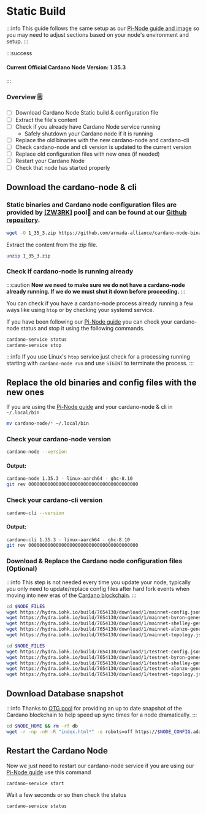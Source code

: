 
# Static Build

:::info
This guide follows the same setup as our [Pi-Node guide and image](../pi-pool-tutorial/) so you may need to adjust sections based on your node's environment and setup.
:::

:::success
#### Current Official Cardano Node Version: 1.35.3
:::

### Overview 🗒

* [ ] Download Cardano Node Static build & configuration file
* [ ] Extract the file's content
* [ ] Check if you already have Cardano Node service running
  * Safely shutdown your Cardano node if it is running
* [ ] Replace the old binaries with the new cardano-node and cardano-cli
* [ ] Check cardano-node and cli version is updated to the current version
* [ ] Replace old configuration files with new ones (if needed)
* [ ] Restart your Cardano Node
* [ ] Check that node has started properly

## Download the cardano-node & cli

### Static binaries and Cardano node configuration files are provided by [\[ZW3RK\]](https://armada-alliance.com/identities/zw3rk) pool🙏 and can be found at our [Github repository](https://github.com/armada-alliance/cardano-node-binaries/tree/main/static-binaries).

```bash title=">_ Terminal"
wget -O 1_35_3.zip https://github.com/armada-alliance/cardano-node-binaries/blob/main/static-binaries/1_35_3.zip?raw=true
```

Extract the content from the zip file.

```bash title=">_ Terminal"
unzip 1_35_3.zip
```

### Check if cardano-node is running already

:::caution
**Now we need to make sure we do not have a cardano-node already running. If we do we must shut it down before proceeding.**
:::

You can check if you have a cardano-node process already running a few ways like using `htop` or by checking your systemd service.

If you have been following our [Pi-Node guide](../pi-pool-tutorial/) you can check your cardano-node status and stop it using the following commands.

```bash title=">_ Terminal"
cardano-service status
cardano-service stop
```

:::info
If you use Linux's `htop` service just check for a processing running starting with `cardano-node run` and use `SIGINT` to terminate the process.
:::

## Replace the old binaries and config files with the new ones

If you are using the [Pi-Node guide](../pi-pool-tutorial/) and your cardano-node & cli in `~/.local/bin`

```bash title=">_ Terminal"
mv cardano-node/* ~/.local/bin
```

### Check your cardano-node version

```bash title=">_ Terminal"
cardano-node --version
```

#### Output:

```bash title=">_ Terminal"
cardano-node 1.35.3 - linux-aarch64 - ghc-8.10
git rev 0000000000000000000000000000000000000000
```

### Check your cardano-cli version

```bash title=">_ Terminal"
cardano-cli --version
```

#### Output:

```bash title=">_ Terminal"
cardano-cli 1.35.3 - linux-aarch64 - ghc-8.10
git rev 0000000000000000000000000000000000000000
```

### Download & Replace the Cardano node configuration files (Optional)

:::info
This step is not needed every time you update your node, typically you only need to update/replace config files after hard fork events when moving into new eras of the [Cardano blockchain](https://roadmap.cardano.org/en/).
:::

<Tabs>
  <TabItem value="Mainnet" label="Mainnet" default> 

```bash title=">_ Terminal"
cd $NODE_FILES
wget https://hydra.iohk.io/build/7654130/download/1/mainnet-config.json
wget https://hydra.iohk.io/build/7654130/download/1/mainnet-byron-genesis.json
wget https://hydra.iohk.io/build/7654130/download/1/mainnet-shelley-genesis.json
wget https://hydra.iohk.io/build/7654130/download/1/mainnet-alonzo-genesis.json
wget https://hydra.iohk.io/build/7654130/download/1/mainnet-topology.json
```
  </TabItem>
  <TabItem value="Testnet" label="Testnet">

```bash title=">_ Terminal"
cd $NODE_FILES
wget https://hydra.iohk.io/build/7654130/download/1/testnet-config.json
wget https://hydra.iohk.io/build/7654130/download/1/testnet-byron-genesis.json
wget https://hydra.iohk.io/build/7654130/download/1/testnet-shelley-genesis.json
wget https://hydra.iohk.io/build/7654130/download/1/testnet-alonzo-genesis.json
wget https://hydra.iohk.io/build/7654130/download/1/testnet-topology.json
```
  </TabItem>
</Tabs>

## Download Database snapshot

:::info
Thanks to [OTG pool](https://armada-alliance.com/stake-pools/c825168836c5bf850dec38567eb4771c2e03eea28658ff291df768ae) for providing an up to date  snapshot of the Cardano blockchain to help speed up sync times for a node dramatically.
:::

```bash title=">_ Terminal"
cd $NODE_HOME && rm -rf db
wget -r -np -nH -R "index.html*" -e robots=off https://$NODE_CONFIG.adamantium.online/db/
```

## Restart the Cardano Node

Now we just need to restart our cardano-node service if you are using our [Pi-Node guide](../pi-pool-tutorial/) use this command

```bash title=">_ Terminal"
cardano-service start
```

Wait a few seconds or so then check the status

```bash title=">_ Terminal"
cardano-service status
```
